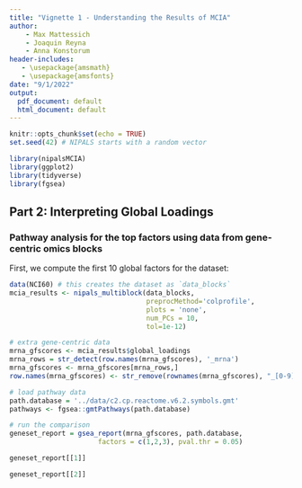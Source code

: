 ---
title: "Vignette 1 - Understanding the Results of MCIA"
author:
    - Max Mattessich
    - Joaquin Reyna
    - Anna Konstorum
header-includes:
   - \usepackage{amsmath}
   - \usepackage{amsfonts}
date: "9/1/2022"
output:
  pdf_document: default
  html_document: default
---

\newcommand{\mb}[1]{\mathbf{#1}}
\newcommand{\var}{\text{var}}
\newcommand{\cov}{\text{cov}}

```{r setup, include=FALSE}
knitr::opts_chunk$set(echo = TRUE)
set.seed(42) # NIPALS starts with a random vector
```

```{r, echo=FALSE,include=FALSE}
library(nipalsMCIA)
library(ggplot2)
library(tidyverse)
library(fgsea)
```

## Part 2: Interpreting Global Loadings
### Pathway analysis for the top factors using data from gene-centric omics blocks 

First, we compute the first 10 global factors for the dataset:
```{r,warning=FALSE,message=FALSE,fig.height=3}
data(NCI60) # this creates the dataset as `data_blocks`
mcia_results <- nipals_multiblock(data_blocks,
                                  preprocMethod='colprofile',
                                  plots = 'none',
                                  num_PCs = 10,
                                  tol=1e-12)
```

```{r, warning=FALSE}
# extra gene-centric data
mrna_gfscores <- mcia_results$global_loadings
mrna_rows = str_detect(row.names(mrna_gfscores), '_mrna')
mrna_gfscores <- mrna_gfscores[mrna_rows,]
row.names(mrna_gfscores) <- str_remove(rownames(mrna_gfscores), "_[0-9]*_.*")

# load pathway data
path.database = '../data/c2.cp.reactome.v6.2.symbols.gmt'
pathways <- fgsea::gmtPathways(path.database)

# run the comparison
geneset_report = gsea_report(mrna_gfscores, path.database,
                      factors = c(1,2,3), pval.thr = 0.05)

```

```{r}
geneset_report[[1]]
```

```{r}
geneset_report[[2]]
```
